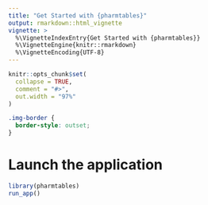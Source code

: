 ```yaml
---
title: "Get Started with {pharmtables}"
output: rmarkdown::html_vignette
vignette: >
  %\VignetteIndexEntry{Get Started with {pharmtables}}
  %\VignetteEngine{knitr::rmarkdown}
  %\VignetteEncoding{UTF-8}
---
```


```r
knitr::opts_chunk$set(
  collapse = TRUE,
  comment = "#>",
  out.width = "97%"
)
```

```css
.img-border {
  border-style: outset;
}
```

# Launch the application

```r
library(pharmtables)
run_app()
```

